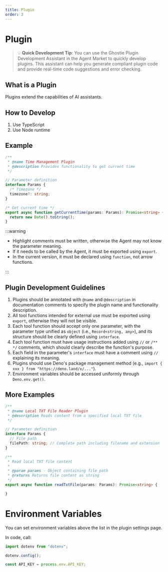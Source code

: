 ```yaml
---
title: Plugin
order: 3
---
```


# Plugin

> 💡 **Quick Development Tip**: You can use the Ghostie Plugin Development Assistant in the Agent Market to quickly develop plugins. This assistant can help you generate compliant plugin code and provide real-time code suggestions and error checking.

## What is a Plugin

Plugins extend the capabilities of AI assistants.

## How to Develop

1. Use TypeScript
2. Use Node runtime

## Example

```ts {8,12}
/**
 * @name Time Management Plugin
 * @description Provides functionality to get current time
 */

// Parameter definition
interface Params {
  /* Timezone */
  timezone?: string;
}

/* Get current time */
export async function getCurrentTime(params: Params): Promise<string> {
  return new Date().toString();
}
```

:::warning

- Highlight comments must be written, otherwise the Agent may not know the parameter meaning.
- If it needs to be called by the Agent, it must be exported using `export`.
- In the current version, it must be declared using `function`, not arrow functions.

:::


 

## Plugin Development Guidelines

1. Plugins should be annotated with `@name` and `@description` in documentation comments to specify the plugin name and functionality description.
2. All tool functions intended for external use must be exported using `export`, otherwise they will not be visible.
3. Each tool function should accept only one parameter, with the parameter type unified as `object` (i.e., `Record<string, any>`), and its structure should be clearly defined using `interface`.
4. Each tool function must have usage instructions added using `//` or `/** */` comments, which should clearly describe the function's purpose.
5. Each field in the parameter's `interface` must have a comment using `//` explaining its meaning.
6. Plugins should use Deno's package management method (e.g., `import { xxx } from "https://deno.land/x/..."`).
7. Environment variables should be accessed uniformly through `Deno.env.get()`.

## More Examples

```ts
/**
 * @name Local TXT File Reader Plugin
 * @description Reads content from a specified local TXT file
 */

// Parameter definition
interface Params {
  // File path
  filePath: string; // Complete path including filename and extension
}

/**
 * Read local TXT file content
 *
 * @param params - Object containing file path
 * @returns Returns file content as string
 */
export async function readTxtFile(params: Params): Promise<string> {

}
```

# Environment Variables

You can set environment variables above the list in the plugin settings page.

In code, call:

```ts
import dotenv from "dotenv";

dotenv.config();

const API_KEY = process.env.API_KEY;
```
